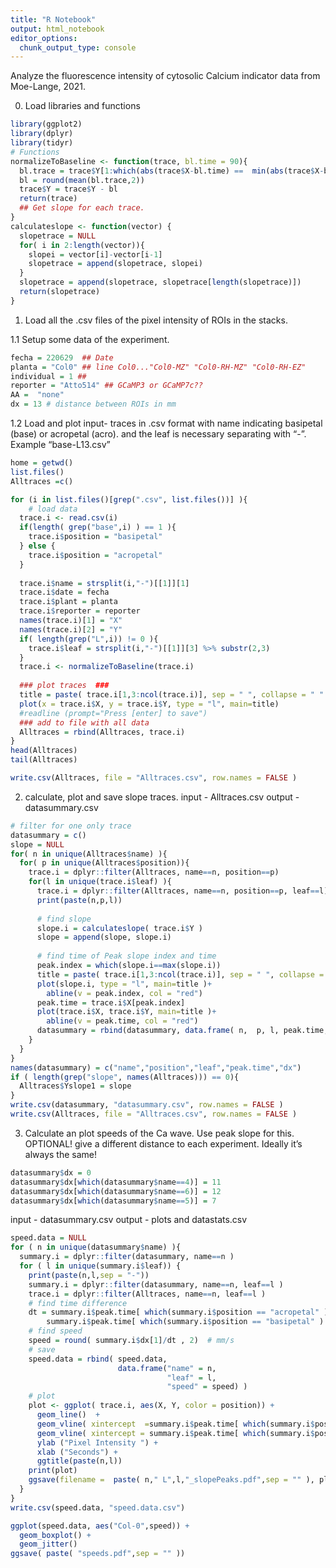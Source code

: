 ```yaml
---
title: "R Notebook"
output: html_notebook
editor_options: 
  chunk_output_type: console
---
```

Analyze the fluorescence intensity of cytosolic Calcium indicator data from Moe-Lange, 2021.

0. Load libraries and functions
```r
library(ggplot2)
library(dplyr)
library(tidyr)
# Functions
normalizeToBaseline <- function(trace, bl.time = 90){
  bl.trace = trace$Y[1:which(abs(trace$X-bl.time) ==  min(abs(trace$X-bl.time ))) ]
  bl = round(mean(bl.trace,2))
  trace$Y = trace$Y - bl
  return(trace)
  ## Get slope for each trace. 
}
calculateslope <- function(vector) {
  slopetrace = NULL
  for( i in 2:length(vector)){
    slopei = vector[i]-vector[i-1]
    slopetrace = append(slopetrace, slopei)  
  }
  slopetrace = append(slopetrace, slopetrace[length(slopetrace)])
  return(slopetrace)
}
```


1. Load all the .csv files of the pixel intensity of ROIs in the stacks.

1.1 Setup some data of the experiment.
```r
fecha = 220629  ## Date
planta = "Col0" ## line Col0..."Col0-MZ" "Col0-RH-MZ" "Col0-RH-EZ"
individual = 1 ## 
reporter = "Atto514" ## GCaMP3 or GCaMP7c??
AA =  "none"  
dx = 13 # distance between ROIs in mm
```

1.2 Load and plot
input- traces in .csv format with name indicating basipetal (base) or acropetal (acro). and the leaf is necessary separating with "-". Example "base-L13.csv"
```r
home = getwd()
list.files()
Alltraces =c() 

for (i in list.files()[grep(".csv", list.files())] ){
    # load data
  trace.i <- read.csv(i)
  if(length( grep("base",i) ) == 1 ){
    trace.i$position = "basipetal"
  } else {
    trace.i$position = "acropetal"
  }
  
  trace.i$name = strsplit(i,"-")[[1]][1]
  trace.i$date = fecha
  trace.i$plant = planta
  trace.i$reporter = reporter
  names(trace.i)[1] = "X"
  names(trace.i)[2] = "Y"
  if( length(grep("L",i)) != 0 ){
    trace.i$leaf = strsplit(i,"-")[[1]][3] %>% substr(2,3)
  }
  trace.i <- normalizeToBaseline(trace.i)
  
  ### plot traces  ###
  title = paste( trace.i[1,3:ncol(trace.i)], sep = " ", collapse = " " ) 
  plot(x = trace.i$X, y = trace.i$Y, type = "l", main=title)
  #readline (prompt="Press [enter] to save")
  ### add to file with all data
  Alltraces = rbind(Alltraces, trace.i)
}
head(Alltraces)
tail(Alltraces)

write.csv(Alltraces, file = "Alltraces.csv", row.names = FALSE )    
```

2. calculate, plot and save slope traces.
input - Alltraces.csv
output - datasummary.csv
```r
# filter for one only trace
datasummary = c()
slope = NULL
for( n in unique(Alltraces$name) ){
  for( p in unique(Alltraces$position)){
    trace.i = dplyr::filter(Alltraces, name==n, position==p) 
    for(l in unique(trace.i$leaf) ){
      trace.i = dplyr::filter(Alltraces, name==n, position==p, leaf==l) 
      print(paste(n,p,l))
      
      # find slope
      slope.i = calculateslope( trace.i$Y )
      slope = append(slope, slope.i)
      
      # find time of Peak slope index and time
      peak.index = which(slope.i==max(slope.i))
      title = paste( trace.i[1,3:ncol(trace.i)], sep = " ", collapse = " " ) 
      plot(slope.i, type = "l", main=title )+
        abline(v = peak.index, col = "red")
      peak.time = trace.i$X[peak.index]
      plot(trace.i$X, trace.i$Y, main=title )+
        abline(v = peak.time, col = "red")
      datasummary = rbind(datasummary, data.frame( n,  p, l, peak.time, dx) )
    }
  }
} 
names(datasummary) = c("name","position","leaf","peak.time","dx")
if ( length(grep("slope", names(Alltraces))) == 0){
  Alltraces$Yslope1 = slope
}
write.csv(datasummary, "datasummary.csv", row.names = FALSE )
write.csv(Alltraces, file = "Alltraces.csv", row.names = FALSE )
```

3. Calculate an plot speeds of the Ca wave. Use peak slope for this.
OPTIONAL! give a different distance to each experiment. Ideally it's always the same!
```r
datasummary$dx = 0
datasummary$dx[which(datasummary$name==4)] = 11
datasummary$dx[which(datasummary$name==6)] = 12
datasummary$dx[which(datasummary$name==5)] = 7
```

input - datasummary.csv
output - plots and datastats.csv
```r
speed.data = NULL
for ( n in unique(datasummary$name) ){
  summary.i = dplyr::filter(datasummary, name==n )
  for ( l in unique(summary.i$leaf)) {
    print(paste(n,l,sep = "-"))
    summary.i = dplyr::filter(datasummary, name==n, leaf==l )
    trace.i = dplyr::filter(Alltraces, name==n, leaf==l )
    # find time difference
    dt = summary.i$peak.time[ which(summary.i$position == "acropetal" ) ] - 
        summary.i$peak.time[ which(summary.i$position == "basipetal" ) ]
    # find speed
    speed = round( summary.i$dx[1]/dt , 2)  # mm/s
    # save
    speed.data = rbind( speed.data, 
                        data.frame("name" = n,
                                   "leaf" = l,
                                   "speed" = speed) )
    # plot
    plot <- ggplot( trace.i, aes(X, Y, color = position)) +
      geom_line()  +
      geom_vline( xintercept  =summary.i$peak.time[ which(summary.i$position == "acropetal" ) ] ) +
      geom_vline( xintercept = summary.i$peak.time[ which(summary.i$position == "basipetal" ) ]) +
      ylab ("Pixel Intensity ") + 
      xlab ("Seconds") + 
      ggtitle(paste(n,l))
    print(plot)
    ggsave(filename =  paste( n," L",l,"_slopePeaks.pdf",sep = "" ), plot)
  }
}
write.csv(speed.data, "speed.data.csv")

ggplot(speed.data, aes("Col-0",speed)) +
  geom_boxplot() + 
  geom_jitter()
ggsave( paste( "speeds.pdf",sep = "" ))
```

